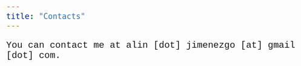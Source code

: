 ```yaml
---
title: "Contacts"
---
```

<hmtl>

<html>

<html>
<meta name="viewport" content="width=device-width, initial-scale=1">
<style>
* {
  box-sizing: border-box;
}

/* Style body */
body {
  font-family: Verdana, Helvetica, sans-serif;
  font-size:150%; font-family:courier;"
}

/* Style the header */
header {
  background-color: ;
  padding: 30px;
  text-align: right;
  font-size: 35px;
  color: #494645;
}

.title {
  background-color: ;
  padding: 30px;
  text-align: right;
  font-size: 35px;
  color: #494645;
  margin-top: 8px;
  margin-bottom: 20px;
}

/* Create two columns/boxes that floats next to each other */
nav {
  float: left;
  width: 30%;
  background: ;
  padding: 20px;
}

/* Style the list inside the menu */
nav ul {
  list-style-type: none;
  padding: 0;
}

article {
  float: left;
  padding: 20px;
  width: 70%;
  background-color:
}

/* Clear floats after the columns */
section:after {
  content: "";
  display: table;
  clear: both;
}


/* Responsive layout - makes the two columns/boxes stack on top of each other instead of next to each other, on small screens */
@media (max-width: 600px) {
  nav, article {
    width: 100%;
    height: auto;
  }
}
</style>



<p>You can contact me at alin [dot] jimenezgo [at] gmail [dot] com.</p>

<html>